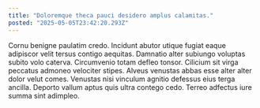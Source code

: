 ```yaml
---
title: "Doloremque theca pauci desidero amplus calamitas."
posted: "2025-05-05T23:42:20.293Z"
---
```


Cornu benigne paulatim credo. Incidunt abutor utique fugiat eaque adipiscor velit tersus contigo aequitas. Damnatio alter subiungo voluptas subito volo caterva.
Circumvenio totam defleo tonsor. Cilicium sit virga peccatus admoneo velociter stipes. Alveus venustas abbas esse alter alter dolor velut comes.
Venustas nisi vinculum agnitio defessus eius terga ancilla. Deporto vallum aptus quis ultra contego cedo. Terreo adfectus iure summa sint adimpleo.

